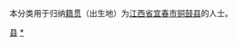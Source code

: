 {{Catnav|頁面分類|各種主題的頁面分類|依中国各省来作的分类|各地中国人|江西人|宜春人}}
{{Catnav|頁面分類|人物|各國人物|中国人|各地中国人|江西人|宜春人}}

本分类用于归纳[[籍贯|籍贯]]（出生地）为[[江西省|江西省]][[宜春市|宜春市]][[铜鼓县|铜鼓县]]的人士。

[[Category:宜春人|县]]
[[Category:铜鼓|*]]